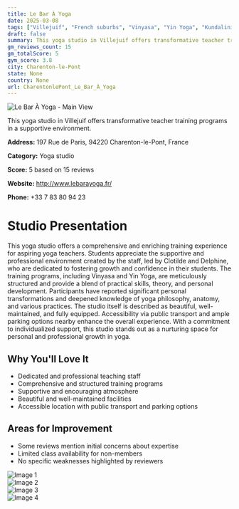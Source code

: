 ```yaml
---
title: Le Bar À Yoga
date: 2025-03-08
tags: ["Villejuif", "French suburbs", "Vinyasa", "Yin Yoga", "Kundalini", "supportive atmosphere", "professional training", "Charenton-le-Pont"]  
draft: false
summary: This yoga studio in Villejuif offers transformative teacher training programs in a supportive environment.
gm_reviews_count: 15
gm_totalScore: 5
gym_score: 3.8
city: Charenton-le-Pont
state: None
country: None
url: CharentonlePont_Le_Bar_À_Yoga
---
```


<div className="aspect-[16/9] relative my-8">
  <img 
    src="https://lh5.googleusercontent.com/p/AF1QipM4RWtmdUqQTFFpbweHLiIq8ibJ1Kcs52uipXlX=w1920-h1080-k-no"
    alt="Le Bar À Yoga - Main View"
    className="object-cover absolute inset-0 w-full h-full rounded-lg"
  />
</div>

This yoga studio in Villejuif offers transformative teacher training programs in a supportive environment.

**Address:** 197 Rue de Paris, 94220 Charenton-le-Pont, France

**Category:** Yoga studio

**Score:** 5 based on 15 reviews

**Website:** http://www.lebarayoga.fr/

**Phone:** +33 7 83 80 94 23

# Studio Presentation

This yoga studio offers a comprehensive and enriching training experience for aspiring yoga teachers. Students appreciate the supportive and professional environment created by the staff, led by Clotilde and Delphine, who are dedicated to fostering growth and confidence in their students. The training programs, including Vinyasa and Yin Yoga, are meticulously structured and provide a blend of practical skills, theory, and personal development. Participants have reported significant personal transformations and deepened knowledge of yoga philosophy, anatomy, and various practices. The studio itself is described as beautiful, well-maintained, and fully equipped. Accessibility via public transport and ample parking options nearby enhance the overall experience. With a commitment to individualized support, this studio stands out as a nurturing space for personal and professional growth in yoga.

## Why You'll Love It

- Dedicated and professional teaching staff
- Comprehensive and structured training programs
- Supportive and encouraging atmosphere
- Beautiful and well-maintained facilities
- Accessible location with public transport and parking options

## Areas for Improvement

- Some reviews mention initial concerns about expertise
- Limited class availability for non-members
- No specific weaknesses highlighted by reviewers

<div className="grid grid-cols-1 xl:grid-cols-2 gap-4 my-8">
<div className="aspect-[4/3] relative"><img src="https://lh5.googleusercontent.com/p/AF1QipMbTasQfH5BelbqT2GVj-mbOAun6peOnXYvpK4X=w1920-h1080-k-no" alt="Image 1" className="object-cover absolute inset-0 w-full h-full rounded-lg" /></div>
<div className="aspect-[4/3] relative"><img src="https://lh5.googleusercontent.com/p/AF1QipNdiwI7IARQc1Io3nbwgTFYIYLCV2AkhVBwkZZz=w1920-h1080-k-no" alt="Image 2" className="object-cover absolute inset-0 w-full h-full rounded-lg" /></div>
<div className="aspect-[4/3] relative"><img src="https://lh5.googleusercontent.com/p/AF1QipPt_ecFRUY6UKT0pPB1piA8ijnZ4j0npttGwt4g=w1920-h1080-k-no" alt="Image 3" className="object-cover absolute inset-0 w-full h-full rounded-lg" /></div>
<div className="aspect-[4/3] relative"><img src="https://lh5.googleusercontent.com/p/AF1QipPd1Koj_7ST8IJX5-_zkOhTTwg262O_C6Ti00kW=w1920-h1080-k-no" alt="Image 4" className="object-cover absolute inset-0 w-full h-full rounded-lg" /></div>
</div>